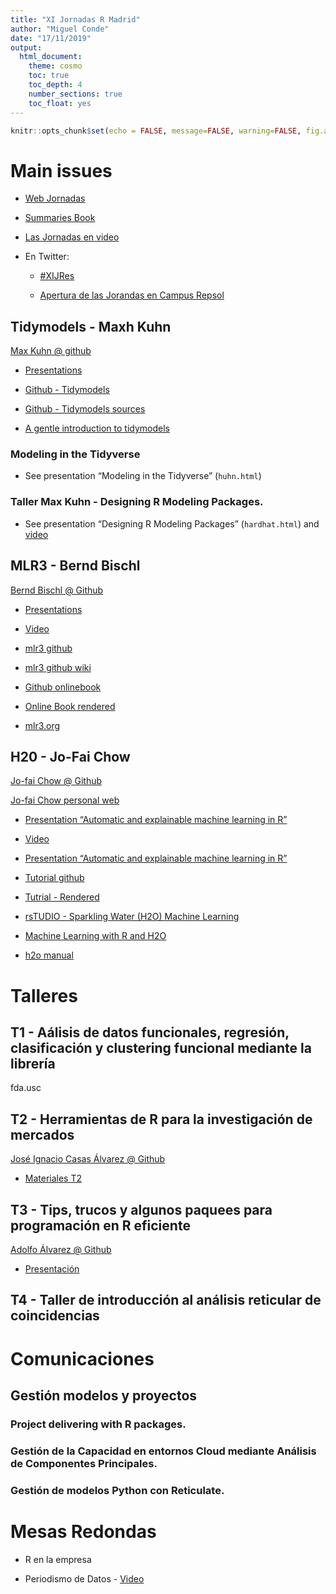 ```yaml
---
title: "XI Jornadas R Madrid"
author: "Miguel Conde"
date: "17/11/2019"
output:
  html_document:
    theme: cosmo
    toc: true
    toc_depth: 4
    number_sections: true
    toc_float: yes
---
```


```r
knitr::opts_chunk$set(echo = FALSE, message=FALSE, warning=FALSE, fig.align='center')
```



# Main issues

* [Web Jornadas](http://r-es.org/XIjuR)

* [Summaries Book](http://r-es.org/XIjuR/pdf/LIBRO_RESUMENES_XI_Jornadas_de_Usuarios_R.pdf)

* [Las Jornadas en video](https://canal.uned.es/series/5dc3f7d05578f252041fc22d)

* En Twitter:

    + [#XIJRes](https://twitter.com/hashtag/XIJRes?src=hash)
    
    + [Apertura de las Jorandas en Campus Repsol](https://twitter.com/search?l=&q=%23RepsolDigital%20since%3A2019-11-14%20until%3A2019-11-15&src=typd)

## Tidymodels - Maxh Kuhn

[Max Kuhn @ github](https://github.com/topepo)

* [Presentations](https://github.com/topepo/XIjuR-2019)

* [Github - Tidymodels](https://github.com/tidymodels)

* [Github - Tidymodels sources](https://github.com/tidymodels/tidymodels)

* [A gentle introduction to tidymodels](https://rviews.rstudio.com/2019/06/19/a-gentle-intro-to-tidymodels/)

### Modeling in the Tidyverse

* See presentation "Modeling in the Tidyverse" (`huhn.html`)

### Taller Max Kuhn - Designing R Modeling Packages.

* See presentation "Designing R Modeling Packages" (`hardhat.html`) and [video](https://canal.uned.es/video/5dd25b9f5578f275e407dd88)


## MLR3 -  Bernd Bischl

[Bernd Bischl @ Github](https://github.com/berndbischl)

<!-- http://compstat-lmu.github.io/ -->

* [Presentations](https://github.com/mlr-org/mlr-outreach/tree/master/2019_madrid)

* [Video](https://canal.uned.es/video/5dd24ff05578f27597289c03)

* [mlr3 github](https://github.com/mlr-org/mlr3)
 
* [mlr3 github wiki](https://github.com/mlr-org/mlr3/wiki)
 
* [Github onlinebook](https://github.com/mlr-org/mlr3book)
 
* [Online Book rendered](https://mlr3book.mlr-org.com/)
 
* [mlr3.org](https://mlr3.mlr-org.com/index.html)


## H20 -  Jo-Fai Chow

[Jo-fai Chow @ Github](https://github.com/woobe)

[Jo-fai Chow personal web](http://www.jofaichow.co.uk/)


* [Presentation "Automatic and explainable machine learning in R"](https://docs.google.com/presentation/d/1ROL9omT2edThM15H6NLFphaDovI8gGcPb93RZBUTeyc/edit#slide=id.p1)

* [Video](https://canal.uned.es/video/5dd276cc5578f2770532480a)

* [Presentation "Automatic and explainable machine learning in R"](bit.ly/XIJRes_h2o_2019)

* [Tutorial github](https://github.com/woobe/useR2019_h2o_tutorial)

* [Tutrial - Rendered](https://nbviewer.jupyter.org/github/woobe/useR2019_h2o_tutorial/blob/master/tutorial.html)

* [rsTUDIO - Sparkling Water (H2O) Machine Learning](https://spark.rstudio.com/guides/h2o/)

* [Machine Learning with R and H2O](https://www.h2o.ai/wp-content/uploads/2018/01/RBooklet.pdf)

* [h2o manual](http://docs.h2o.ai/h2o/latest-stable/h2o-docs/welcome.html)

# Talleres

## T1 - Aálisis de datos funcionales, regresión, clasificación y clustering funcional mediante la librería
fda.usc

## T2 - Herramientas de R para la investigación de mercados

[José Ignacio Casas Álvarez @ Github](https://github.com/JI-Casas)

* [Materiales T2](https://github.com/JI-Casas/R4Social_Marketing_Research/)

## T3 - Tips, trucos y algunos paquees para programación en R eficiente

[Adolfo Álvarez @ Github](https://github.com/adolfoalvarez)

* [Presentación](https://github.com/adolfoalvarez/r_eficiente)

## T4 - Taller de introducción al análisis reticular de coincidencias

# Comunicaciones

## Gestión modelos y proyectos

### Project delivering with R packages.

### Gestión de la Capacidad en entornos Cloud mediante Análisis de Componentes Principales.

### Gestión de modelos Python con Reticulate.

# Mesas Redondas

* R en la empresa

* Periodismo de Datos - [Video](https://canal.uned.es/video/5dd277425578f2770602906e)